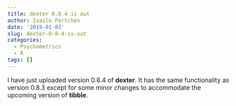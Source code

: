 ```yaml
---
title: dexter 0.8.4 is out
author: Ivailo Partchev
date: '2019-01-03'
slug: dexter-0-8-4-is-out
categories:
  - Psychometrics
  - R
tags: []
---
```


I have just uploaded version 0.8.4 of **dexter**. It has the same functionality as version 0.8.3 except for some minor changes to accommodate the upcoming version of **tibble**.
